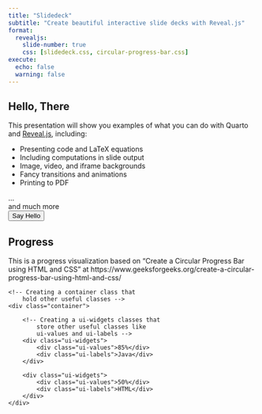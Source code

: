 ```yaml
---
title: "Slidedeck"
subtitle: "Create beautiful interactive slide decks with Reveal.js"
format:
  revealjs: 
    slide-number: true
    css: [slidedeck.css, circular-progress-bar.css]
execute:
  echo: false
  warning: false    
---
```


## Hello, There

This presentation will show you examples of what you can do with Quarto and [Reveal.js](https://revealjs.com), including:

-   Presenting code and LaTeX equations
-   Including computations in slide output
-   Image, video, and iframe backgrounds
-   Fancy transitions and animations
-   Printing to PDF

...<div class="foo">and much more</div>

<form>  
  <input type="button" value="Say Hello" onclick="msg()"/>  
</form> 

<script type="text/javascript">
  function msg(){  
    alert("Hello, Local Slidedeck Script!");  
  }
</script>  

<script type="text/javascript" src="https://raw.githubusercontent.com/vanHeemstraSystems/quarto-revealjs/main/slidedeck.js"></script>

## Progress

This is a progress visualization based on "Create a Circular Progress Bar using HTML and CSS" at https://www.geeksforgeeks.org/create-a-circular-progress-bar-using-html-and-css/

    <!-- Creating a container class that 
        hold other useful classes -->
    <div class="container">
  
        <!-- Creating a ui-widgets classes that 
            store other useful classes like 
            ui-values and ui-labels -->
        <div class="ui-widgets">
            <div class="ui-values">85%</div>
            <div class="ui-labels">Java</div>
        </div>
  
        <div class="ui-widgets">
            <div class="ui-values">50%</div>
            <div class="ui-labels">HTML</div>
        </div>
    </div>
